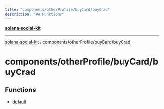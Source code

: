 ```yaml
---
title: "components/otherProfile/buyCard/buyCrad"
description: "## Functions"
---
```


[**solana-social-kit**](../../../../README.mdx)

***

[solana-social-kit](../../../../README.mdx) / components/otherProfile/buyCard/buyCrad

# components/otherProfile/buyCard/buyCrad

## Functions

- [default](functions/default.mdx)

